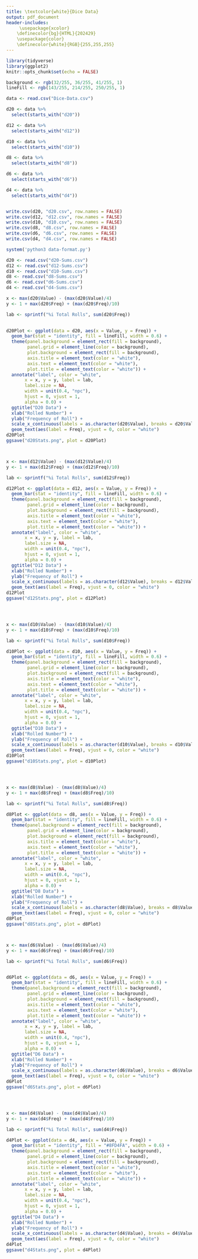 ```yaml
---
title: \textcolor{white}{Dice Data}
output: pdf_document
header-includes:
     \usepackage{xcolor}
    \definecolor{bg}{HTML}{202429}
    \usepackage{color}
    \definecolor{white}{RGB}{255,255,255}
---
```




```r
library(tidyverse)
library(ggplot2)
knitr::opts_chunk$set(echo = FALSE)
```


\pagecolor{bg}
```r

background <- rgb(32/255, 36/255, 41/255, 1)
lineFill <- rgb(143/255, 214/255, 250/255, 1)

data <- read.csv("Dice-Data.csv")

d20 <- data %>%
  select(starts_with("d20"))

d12 <- data %>%
  select(starts_with("d12"))

d10 <- data %>%
  select(starts_with("d10"))

d8 <- data %>%
  select(starts_with("d8"))

d6 <- data %>%
  select(starts_with("d6"))

d4 <- data %>%
  select(starts_with("d4"))


write.csv(d20, "d20.csv", row.names = FALSE)
write.csv(d12, "d12.csv", row.names = FALSE)
write.csv(d10, "d10.csv", row.names = FALSE)
write.csv(d8, "d8.csv", row.names = FALSE)
write.csv(d6, "d6.csv", row.names = FALSE)
write.csv(d4, "d4.csv", row.names = FALSE)

system('python3 data-format.py')

d20 <- read.csv("d20-Sums.csv")
d12 <- read.csv("d12-Sums.csv")
d10 <- read.csv("d10-Sums.csv")
d8 <- read.csv("d8-Sums.csv")
d6 <- read.csv("d6-Sums.csv")
d4 <- read.csv("d4-Sums.csv")

x <- max(d20$Value) - (max(d20$Value)/4)
y <- 1 + max(d20$Freq) + (max(d20$Freq)/10)

lab <- sprintf("%i Total Rolls", sum(d20$Freq))

               
d20Plot <- ggplot(data = d20, aes(x = Value, y = Freq)) + 
  geom_bar(stat = "identity", fill = lineFill, width = 0.6) +
  theme(panel.background = element_rect(fill = background),
        panel.grid = element_line(color = background), 
        plot.background = element_rect(fill = background), 
        axis.title = element_text(color = "white"), 
        axis.text = element_text(color = "white"),
        plot.title = element_text(color = "white")) +
  annotate("label", color = "white",
       x = x, y = y, label = lab,
       label.size = NA,
       width = unit(0.4, "npc"),
       hjust = 0, vjust = 1,
       alpha = 0.0) +
  ggtitle("D20 Data") + 
  xlab("Rolled Number") + 
  ylab("Frequency of Roll") +
  scale_x_continuous(labels = as.character(d20$Value), breaks = d20$Value) + 
  geom_text(aes(label = Freq), vjust = 0, color = "white")
d20Plot
ggsave("d20Stats.png", plot = d20Plot)



x <- max(d12$Value) - (max(d12$Value)/4)
y <- 1 + max(d12$Freq) + (max(d12$Freq)/10)

lab <- sprintf("%i Total Rolls", sum(d12$Freq))

d12Plot <- ggplot(data = d12, aes(x = Value, y = Freq)) + 
  geom_bar(stat = "identity", fill = lineFill, width = 0.6) +
  theme(panel.background = element_rect(fill = background),
        panel.grid = element_line(color = background), 
        plot.background = element_rect(fill = background), 
        axis.title = element_text(color = "white"), 
        axis.text = element_text(color = "white"),
        plot.title = element_text(color = "white")) +
  annotate("label", color = "white",
       x = x, y = y, label = lab,
       label.size = NA,
       width = unit(0.4, "npc"),
       hjust = 0, vjust = 1,
       alpha = 0.0) +
  ggtitle("D12 Data") + 
  xlab("Rolled Number") + 
  ylab("Frequency of Roll") +
  scale_x_continuous(labels = as.character(d12$Value), breaks = d12$Value) + 
  geom_text(aes(label = Freq), vjust = 0, color = "white")
d12Plot
ggsave("d12Stats.png", plot = d12Plot)




x <- max(d10$Value) - (max(d10$Value)/4)
y <- 1 + max(d10$Freq) + (max(d10$Freq)/10)

lab <- sprintf("%i Total Rolls", sum(d10$Freq))

d10Plot <- ggplot(data = d10, aes(x = Value, y = Freq)) + 
  geom_bar(stat = "identity", fill = lineFill, width = 0.6) +
  theme(panel.background = element_rect(fill = background),
        panel.grid = element_line(color = background), 
        plot.background = element_rect(fill = background), 
        axis.title = element_text(color = "white"), 
        axis.text = element_text(color = "white"),
        plot.title = element_text(color = "white")) +
  annotate("label", color = "white",
       x = x, y = y, label = lab,
       label.size = NA,
       width = unit(0.4, "npc"),
       hjust = 0, vjust = 1,
       alpha = 0.0) +
  ggtitle("D10 Data") + 
  xlab("Rolled Number") + 
  ylab("Frequency of Roll") +
  scale_x_continuous(labels = as.character(d10$Value), breaks = d10$Value) + 
  geom_text(aes(label = Freq), vjust = 0, color = "white")
d10Plot
ggsave("d10Stats.png", plot = d10Plot)




x <- max(d8$Value) - (max(d8$Value)/4)
y <- 1 + max(d8$Freq) + (max(d8$Freq)/10)

lab <- sprintf("%i Total Rolls", sum(d8$Freq))

d8Plot <- ggplot(data = d8, aes(x = Value, y = Freq)) + 
  geom_bar(stat = "identity", fill = lineFill, width = 0.6) +
  theme(panel.background = element_rect(fill = background),
        panel.grid = element_line(color = background), 
        plot.background = element_rect(fill = background), 
        axis.title = element_text(color = "white"), 
        axis.text = element_text(color = "white"),
        plot.title = element_text(color = "white")) +
  annotate("label", color = "white",
       x = x, y = y, label = lab,
       label.size = NA,
       width = unit(0.4, "npc"),
       hjust = 0, vjust = 1,
       alpha = 0.0) +
  ggtitle("D8 Data") + 
  xlab("Rolled Number") + 
  ylab("Frequency of Roll") +
  scale_x_continuous(labels = as.character(d8$Value), breaks = d8$Value) + 
  geom_text(aes(label = Freq), vjust = 0, color = "white")
d8Plot
ggsave("d8Stats.png", plot = d8Plot)



x <- max(d6$Value) - (max(d6$Value)/4)
y <- 1 + max(d6$Freq) + (max(d6$Freq)/10)

lab <- sprintf("%i Total Rolls", sum(d6$Freq))


d6Plot <- ggplot(data = d6, aes(x = Value, y = Freq)) + 
  geom_bar(stat = "identity", fill = lineFill, width = 0.6) +
  theme(panel.background = element_rect(fill = background),
        panel.grid = element_line(color = background), 
        plot.background = element_rect(fill = background), 
        axis.title = element_text(color = "white"), 
        axis.text = element_text(color = "white"),
        plot.title = element_text(color = "white")) +
  annotate("label", color = "white",
       x = x, y = y, label = lab,
       label.size = NA,
       width = unit(0.4, "npc"),
       hjust = 0, vjust = 1,
       alpha = 0.0) +
  ggtitle("D6 Data") + 
  xlab("Rolled Number") + 
  ylab("Frequency of Roll") +
  scale_x_continuous(labels = as.character(d6$Value), breaks = d6$Value) + 
  geom_text(aes(label = Freq), vjust = 0, color = "white")
d6Plot
ggsave("d6Stats.png", plot = d6Plot)




x <- max(d4$Value) - (max(d4$Value)/4)
y <- 1 + max(d4$Freq) + (max(d4$Freq)/10)

lab <- sprintf("%i Total Rolls", sum(d4$Freq))

d4Plot <- ggplot(data = d4, aes(x = Value, y = Freq)) + 
  geom_bar(stat = "identity", fill = "#8FD4FA", width = 0.6) +
  theme(panel.background = element_rect(fill = background),
        panel.grid = element_line(color = background), 
        plot.background = element_rect(fill = background), 
        axis.title = element_text(color = "white"), 
        axis.text = element_text(color = "white"),
        plot.title = element_text(color = "white")) +
  annotate("label", color = "white",
       x = x, y = y, label = lab,
       label.size = NA,
       width = unit(0.4, "npc"),
       hjust = 0, vjust = 1,
       alpha = 0.0) +
  ggtitle("D4 Data") + 
  xlab("Rolled Number") + 
  ylab("Frequency of Roll") +
  scale_x_continuous(labels = as.character(d4$Value), breaks = d4$Value) + 
  geom_text(aes(label = Freq), vjust = 0, color = "white")
d4Plot
ggsave("d4Stats.png", plot = d4Plot)
```